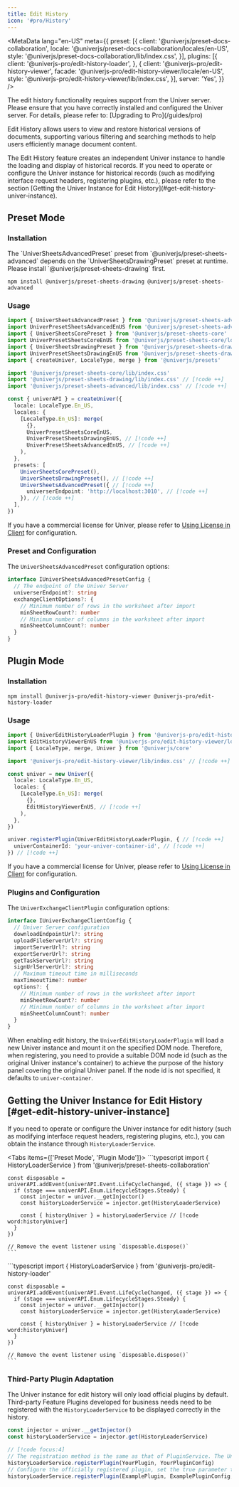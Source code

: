 ```yaml
---
title: Edit History
icon: '#pro/History'
---
```


<MetaData
  lang="en-US"
  meta={{
    preset: [{
      client: '@univerjs/preset-docs-collaboration',
      locale: '@univerjs/preset-docs-collaboration/locales/en-US',
      style: '@univerjs/preset-docs-collaboration/lib/index.css',
    }],
    plugins: [{
      client: '@univerjs-pro/edit-history-loader',
    }, {
      client: '@univerjs-pro/edit-history-viewer',
      facade: '@univerjs-pro/edit-history-viewer/locale/en-US',
      style: '@univerjs-pro/edit-history-viewer/lib/index.css',
    }],
    server: 'Yes',
  }}
/>

<Callout type="warning" title="Caution">
  The edit history functionality requires support from the Univer server. Please ensure that you have correctly installed and configured the Univer server. For details, please refer to: [Upgrading to Pro](/guides/pro)
</Callout>

Edit History allows users to view and restore historical versions of documents, supporting various filtering and searching methods to help users efficiently manage document content.

<Callout type="warning" title="Caution">
  The Edit History feature creates an independent Univer instance to handle the loading and display of historical records. If you need to operate or configure the Univer instance for historical records (such as modifying interface request headers, registering plugins, etc.), please refer to the section [Getting the Univer Instance for Edit History](#get-edit-history-univer-instance).
</Callout>

## Preset Mode

### Installation

<Callout>
  The `UniverSheetsAdvancedPreset` preset from `@univerjs/preset-sheets-advanced` depends on the `UniverSheetsDrawingPreset` preset at runtime. Please install `@univerjs/preset-sheets-drawing` first.
</Callout>

```package-install
npm install @univerjs/preset-sheets-drawing @univerjs/preset-sheets-advanced
```

### Usage

```typescript
import { UniverSheetsAdvancedPreset } from '@univerjs/preset-sheets-advanced' // [!code ++]
import UniverPresetSheetsAdvancedEnUS from '@univerjs/preset-sheets-advanced/locales/en-US' // [!code ++]
import { UniverSheetsCorePreset } from '@univerjs/preset-sheets-core'
import UniverPresetSheetsCoreEnUS from '@univerjs/preset-sheets-core/locales/en-US'
import { UniverSheetsDrawingPreset } from '@univerjs/preset-sheets-drawing' // [!code ++]
import UniverPresetSheetsDrawingEnUS from '@univerjs/preset-sheets-drawing/locales/en-US' // [!code ++]
import { createUniver, LocaleType, merge } from '@univerjs/presets'

import '@univerjs/preset-sheets-core/lib/index.css'
import '@univerjs/preset-sheets-drawing/lib/index.css' // [!code ++]
import '@univerjs/preset-sheets-advanced/lib/index.css' // [!code ++]

const { univerAPI } = createUniver({
  locale: LocaleType.En_US,
  locales: {
    [LocaleType.En_US]: merge(
      {},
      UniverPresetSheetsCoreEnUS,
      UniverPresetSheetsDrawingEnUS, // [!code ++]
      UniverPresetSheetsAdvancedEnUS, // [!code ++]
    ),
  },
  presets: [
    UniverSheetsCorePreset(),
    UniverSheetsDrawingPreset(), // [!code ++]
    UniverSheetsAdvancedPreset({ // [!code ++]
      universerEndpoint: 'http://localhost:3010', // [!code ++]
    }), // [!code ++]
  ],
})
```

If you have a commercial license for Univer, please refer to [Using License in Client](/guides/pro/license#in-preset-mode) for configuration.

### Preset and Configuration

The `UniverSheetsAdvancedPreset` configuration options:

```typescript
interface IUniverSheetsAdvancedPresetConfig {
  // The endpoint of the Univer Server
  universerEndpoint?: string
  exchangeClientOptions?: {
    // Minimum number of rows in the worksheet after import
    minSheetRowCount?: number
    // Minimum number of columns in the worksheet after import
    minSheetColumnCount?: number
  }
}
```

## Plugin Mode

### Installation

```package-install
npm install @univerjs-pro/edit-history-viewer @univerjs-pro/edit-history-loader
```

### Usage

```typescript
import { UniverEditHistoryLoaderPlugin } from '@univerjs-pro/edit-history-loader' // [!code ++]
import EditHistoryViewerEnUS from '@univerjs-pro/edit-history-viewer/locale/en-US' // [!code ++]
import { LocaleType, merge, Univer } from '@univerjs/core'

import '@univerjs-pro/edit-history-viewer/lib/index.css' // [!code ++]

const univer = new Univer({
  locale: LocaleType.En_US,
  locales: {
    [LocaleType.En_US]: merge(
      {},
      EditHistoryViewerEnUS, // [!code ++]
    ),
  },
})

univer.registerPlugin(UniverEditHistoryLoaderPlugin, { // [!code ++]
  univerContainerId: 'your-univer-container-id', // [!code ++]
}) // [!code ++]
```

If you have a commercial license for Univer, please refer to [Using License in Client](/guides/pro/license#in-plugin-mode) for configuration.

### Plugins and Configuration

The `UniverExchangeClientPlugin` configuration options:

```typescript
interface IUniverExchangeClientConfig {
  // Univer Server configuration
  downloadEndpointUrl?: string
  uploadFileServerUrl?: string
  importServerUrl?: string
  exportServerUrl?: string
  getTaskServerUrl?: string
  signUrlServerUrl?: string
  // Maximum timeout time in milliseconds
  maxTimeoutTime?: number
  options?: {
    // Minimum number of rows in the worksheet after import
    minSheetRowCount?: number
    // Minimum number of columns in the worksheet after import
    minSheetColumnCount?: number
  }
}
```

When enabling edit history, the `UniverEditHistoryLoaderPlugin` will load a new Univer instance and mount it on the specified DOM node. Therefore, when registering, you need to provide a suitable DOM node id (such as the original Univer instance's container) to achieve the purpose of the history panel covering the original Univer panel. If the node id is not specified, it defaults to `univer-container`.

## Getting the Univer Instance for Edit History [#get-edit-history-univer-instance]

If you need to operate or configure the Univer instance for edit history (such as modifying interface request headers, registering plugins, etc.), you can obtain the instance through `HistoryLoaderService`.

<Tabs items={['Preset Mode', 'Plugin Mode']}>
  <Tab>
    ```typescript
    import { HistoryLoaderService } from '@univerjs/preset-sheets-collaboration'

    const disposable = univerAPI.addEvent(univerAPI.Event.LifeCycleChanged, ({ stage }) => {
      if (stage === univerAPI.Enum.LifecycleStages.Steady) {
        const injector = univer.__getInjector()
        const historyLoaderService = injector.get(HistoryLoaderService)

        const { historyUniver } = historyLoaderService // [!code word:historyUniver]
      }
    })

    // Remove the event listener using `disposable.dispose()`
    ```
  </Tab>
  <Tab>
    ```typescript
    import { HistoryLoaderService } from '@univerjs-pro/edit-history-loader'

    const disposable = univerAPI.addEvent(univerAPI.Event.LifeCycleChanged, ({ stage }) => {
      if (stage === univerAPI.Enum.LifecycleStages.Steady) {
        const injector = univer.__getInjector()
        const historyLoaderService = injector.get(HistoryLoaderService)

        const { historyUniver } = historyLoaderService // [!code word:historyUniver]
      }
    })

    // Remove the event listener using `disposable.dispose()`
    ```
  </Tab>
</Tabs>

### Third-Party Plugin Adaptation

The Univer instance for edit history will only load official plugins by default. Third-party Feature Plugins developed for business needs need to be registered with the `HistoryLoaderService` to be displayed correctly in the history.

```typescript
const injector = univer.__getInjector()
const historyLoaderService = injector.get(HistoryLoaderService)

// [!code focus:4]
// The registration method is the same as that of PluginService. The Univer instance for edit history will register the corresponding plugins according to the following configuration after creation.
historyLoaderService.registerPlugin(YourPlugin, YourPluginConfig)
// Configure the officially registered plugin, set the true parameter to indicate that the original configuration should be overridden
historyLoaderService.registerPlugin(ExamplePlugin, ExamplePluginConfig, true)
```
